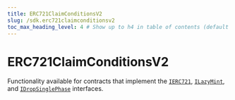 ---
title: ERC721ClaimConditionsV2
slug: /sdk.erc721claimconditionsv2
toc_max_heading_level: 4 # Show up to h4 in table of contents (default is up to h3)
---

# ERC721ClaimConditionsV2

Functionality available for contracts that implement the
[`IERC721`](/contracts/IERC721),
[`ILazyMint`](/contracts/ILazyMint), and
[`IDropSinglePhase`](/contracts/IDropSinglePhase)
interfaces.
